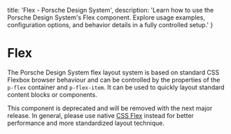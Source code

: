 
  title: 'Flex - Porsche Design System',
  description: 'Learn how to use the Porsche Design System\'s Flex component. Explore usage examples, configuration options, and behavior details in a fully controlled setup.'
}

# Flex <ComponentStatus tagName="p-flex"></ComponentStatus>

The Porsche Design System flex layout system is based on standard CSS Flexbox browser behaviour and can be controlled by
the properties of the `p-flex` container and `p-flex-item`. It can be used to quickly layout standard content blocks or
components.

<Notification heading="Deprecation hint" heading-tag="h2" state="error">
  This component is deprecated and will be removed with the next major release.
  In general, please use native <a href="https://css-tricks.com/snippets/css/a-guide-to-flexbox">CSS Flex</a> instead for better performance and more standardized layout technique.
</Notification>

<Configurator tagName="p-flex" story={flexStory} />
